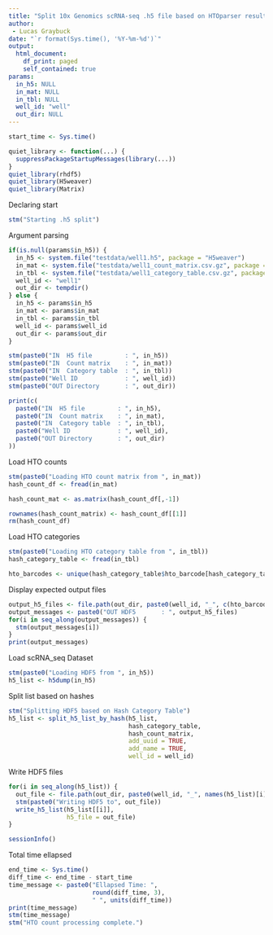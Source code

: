 ```yaml
---
title: "Split 10x Genomics scRNA-seq .h5 file based on HTOparser results"
author: 
 - Lucas Graybuck
date: "`r format(Sys.time(), '%Y-%m-%d')`"
output:
  html_document:
    df_print: paged
    self_contained: true
params:
  in_h5: NULL
  in_mat: NULL
  in_tbl: NULL
  well_id: "well"
  out_dir: NULL
---
```


```r
start_time <- Sys.time()

quiet_library <- function(...) {
  suppressPackageStartupMessages(library(...))
}
quiet_library(rhdf5)
quiet_library(H5weaver)
quiet_library(Matrix)
```

Declaring start
```r
stm("Starting .h5 split")
```

Argument parsing
```r
if(is.null(params$in_h5)) {
  in_h5 <- system.file("testdata/well1.h5", package = "H5weaver")
  in_mat <- system.file("testdata/well1_count_matrix.csv.gz", package = "H5weaver")
  in_tbl <- system.file("testdata/well1_category_table.csv.gz", package = "H5weaver")
  well_id <- "well1"
  out_dir <- tempdir()
} else {
  in_h5 <- params$in_h5
  in_mat <- params$in_mat
  in_tbl <- params$in_tbl
  well_id <- params$well_id
  out_dir <- params$out_dir
}

stm(paste0("IN  H5 file         : ", in_h5))
stm(paste0("IN  Count matrix    : ", in_mat))
stm(paste0("IN  Category table  : ", in_tbl))
stm(paste0("Well ID             : ", well_id))
stm(paste0("OUT Directory       : ", out_dir))
```

```r
print(c(
  paste0("IN  H5 file         : ", in_h5),
  paste0("IN  Count matrix    : ", in_mat),
  paste0("IN  Category table  : ", in_tbl),
  paste0("Well ID             : ", well_id),
  paste0("OUT Directory       : ", out_dir)
))
```

Load HTO counts
```r
stm(paste0("Loading HTO count matrix from ", in_mat))
hash_count_df <- fread(in_mat)

hash_count_mat <- as.matrix(hash_count_df[,-1])

rownames(hash_count_matrix) <- hash_count_df[[1]]
rm(hash_count_df)
```

Load HTO categories
```r
stm(paste0("Loading HTO category table from ", in_tbl))
hash_category_table <- fread(in_tbl)

hto_barcodes <- unique(hash_category_table$hto_barcode[hash_category_table$hto_category == "singlet"])
```

Display expected output files
```r
output_h5_files <- file.path(out_dir, paste0(well_id, "_", c(hto_barcodes,"multiplet"),".h5"))
output_messages <- paste0("OUT HDF5       : ", output_h5_files)
for(i in seq_along(output_messages)) {
  stm(output_messages[i])
}
print(output_messages)
```


Load scRNA_seq  Dataset
```r
stm(paste0("Loading HDF5 from ", in_h5))
h5_list <- h5dump(in_h5)
```

Split list based on hashes
```r
stm("Splitting HDF5 based on Hash Category Table")
h5_list <- split_h5_list_by_hash(h5_list,
                                 hash_category_table,
                                 hash_count_matrix,
                                 add_uuid = TRUE,
                                 add_name = TRUE,
                                 well_id = well_id)
```

Write HDF5 files
```r
for(i in seq_along(h5_list)) {
  out_file <- file.path(out_dir, paste0(well_id, "_", names(h5_list)[i],".h5"))
  stm(paste0("Writing HDF5 to", out_file))
  write_h5_list(h5_list[[i]],
                h5_file = out_file)
}
```

```r
sessionInfo()
```

Total time ellapsed
```r
end_time <- Sys.time()
diff_time <- end_time - start_time
time_message <- paste0("Ellapsed Time: ", 
                       round(diff_time, 3),
                       " ", units(diff_time))
print(time_message)
stm(time_message)
stm("HTO count processing complete.")
```
